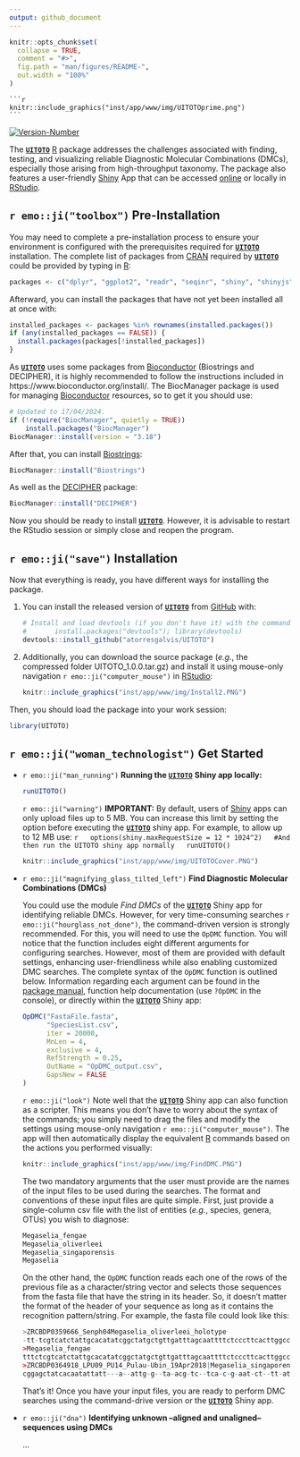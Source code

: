 ---
output: github_document
---

<!-- README.md is generated from README.Rmd. Please edit that file -->

```{r, include = FALSE}
knitr::opts_chunk$set(
  collapse = TRUE,
  comment = "#>",
  fig.path = "man/figures/README-",
  out.width = "100%"
)
```

	```{r, echo=FALSE, fig.cap="", out.width = '50%'}
	knitr::include_graphics("inst/app/www/img/UITOTOprime.png")
	```

<!-- badges: start -->
[![Version-Number](https://img.shields.io/github/r-package/v/atorresgalvis/UITOTO?label=UITOTO (Dev))](https://github.com/atorresgalvis/UITOTO)
<!-- badges: end -->

The [**```UITOTO```**](https://github.com/atorresgalvis/UITOTO) [R](https://www.r-project.org/) package addresses the challenges associated with finding, testing, and visualizing reliable Diagnostic Molecular Combinations (DMCs), especially those arising from high-throughput taxonomy. The package also features a user-friendly [Shiny](https://shiny.posit.co/) App that can be accessed [online](https://atorresgalvis.shinyapps.io/MolecularDiagnoses/) or locally in [RStudio](https://posit.co/products/open-source/rstudio/).

## `r emo::ji("toolbox")` Pre-Installation 

You may need to complete a pre-installation process to ensure your environment is configured with the prerequisites required for [**```UITOTO```**](https://github.com/atorresgalvis/UITOTO) installation. The complete list of packages from [CRAN](https://cran.r-project.org/) required by [**```UITOTO```**](https://github.com/atorresgalvis/UITOTO) could be provided by typing in [R](https://www.r-project.org/):
``` {r, eval=F, echo=T}
packages <- c("dplyr", "ggplot2", "readr", "seqinr", "shiny", "shinyjs", "shinyWidgets")
```
Afterward, you can install the packages that have not yet been installed all at once with:
``` {r, eval=F, echo=T}
installed_packages <- packages %in% rownames(installed.packages())
if (any(installed_packages == FALSE)) {
  install.packages(packages[!installed_packages])
}
```
As [**```UITOTO```**](https://github.com/atorresgalvis/UITOTO) uses some packages from [Bioconductor](https://www.bioconductor.org) (Biostrings and DECIPHER), it is highly recommended to follow the instructions included in https://www.bioconductor.org/install/. The BiocManager package is used for managing [Bioconductor](https://www.bioconductor.org) resources, so to get 
it you should use:
``` {r, eval=F, echo=T}
# Updated to 17/04/2024.
if (!require("BiocManager", quietly = TRUE))
    install.packages("BiocManager")
BiocManager::install(version = "3.18")
```
After that, you can install [Biostrings](https://bioconductor.org/packages/release/bioc/html/Biostrings.html):
``` {r, eval=F, echo=T}
BiocManager::install("Biostrings")
```
As well as the [DECIPHER](https://www.bioconductor.org/packages/release/bioc/html/DECIPHER.html) package:
``` {r, eval=F, echo=T}
BiocManager::install("DECIPHER")
```
Now you should be ready to install [**```UITOTO```**](https://github.com/atorresgalvis/UITOTO). However, it is advisable to restart the RStudio session or simply close and reopen the program.

## `r emo::ji("save")` Installation

Now that everything is ready, you have different ways for installing the package.

1. You can install the released version of [**```UITOTO```**](https://github.com/atorresgalvis/UITOTO) from [GitHub](https://github.com/) with:
	
	```{r, eval=FALSE}
	# Install and load devtools (if you don't have it) with the commands:
	# 		install.packages("devtools"); library(devtools)
	devtools::install_github("atorresgalvis/UITOTO")
	```
2. Additionally, you can download the source package (*e.g.*, the compressed folder UITOTO_1.0.0.tar.gz) 
	and install it using mouse-only navigation `r emo::ji("computer_mouse")` in [RStudio](https://posit.co/products/open-source/rstudio/):
	
	```{r, echo=FALSE, fig.cap="Installation of UITOTO using mouse-only navigation in RStudio.", out.width = '100%'}
	knitr::include_graphics("inst/app/www/img/Install2.PNG")
	```
	
Then, you should load the package into your work session:
```{r, eval=FALSE}
library(UITOTO)
```

## `r emo::ji("woman_technologist")` Get Started
- `r emo::ji("man_running")` **Running the [**```UITOTO```**](https://github.com/atorresgalvis/UITOTO)** **Shiny app locally:**

	```{r , eval=F, echo=T}
	runUITOTO()
	```

	`r emo::ji("warning")` **IMPORTANT:** By default, users of [Shiny](https://shiny.posit.co/) apps can only upload files up to 5 MB.
	You can increase this limit by setting the \code{shiny.maxRequestSize} option 
	before executing the [**```UITOTO```**](https://github.com/atorresgalvis/UITOTO) shiny app. For example, to allow up to 12 MB use: 
	```{r , eval=F, echo=T}
	options(shiny.maxRequestSize = 12 * 1024^2)
	#And then run the UITOTO shiny app normally
	runUITOTO()
	```
	
	```{r, echo=FALSE, fig.cap="UITOTO Shiny app home page.", out.width = '100%'}
	knitr::include_graphics("inst/app/www/img/UITOTOCover.PNG")
	```
	
- `r emo::ji("magnifying_glass_tilted_left")` **Find Diagnostic Molecular Combinations (DMCs)**
	
	You could use the module *Find DMCs* of the	[**```UITOTO```**](https://atorresgalvis.shinyapps.io/MolecularDiagnoses/) 
	Shiny app for identifying reliable DMCs. However, for very time-consuming searches `r emo::ji("hourglass_not_done")`, the command-driven version is 
	strongly recommended. For this, you will need to use the ```OpDMC``` function.
	You will notice that the function includes eight different arguments for configuring searches. 
	However, most of them are provided with default settings, enhancing user-friendliness while also 
	enabling customized DMC searches. The complete syntax of the ```OpDMC``` function is outlined below.
	Information regarding each argument can be found in the [package manual](https://github.com/atorresgalvis/UITOTO/blob/main/UITOTO_1.0.0.pdf), 
	function help documentation (use ```?OpDMC``` in the console), or directly within the 
	[**```UITOTO```**](https://atorresgalvis.shinyapps.io/MolecularDiagnoses/) Shiny app:
	
	```{r , eval=F, echo=T}
	OpDMC("FastaFile.fasta", 
		  "SpeciesList.csv", 
		  iter = 20000, 
		  MnLen = 4, 
		  exclusive = 4, 
		  RefStrength = 0.25, 
		  OutName = "OpDMC_output.csv", 
		  GapsNew = FALSE
	)
	```
	`r emo::ji("look")` Note well that the [**```UITOTO```**](https://atorresgalvis.shinyapps.io/MolecularDiagnoses/) Shiny app can 
	also function as a scripter. This means you don't have to worry about the syntax of the commands; 
	you simply need to drag the files and modify the settings using mouse-only navigation `r emo::ji("computer_mouse")`. 
	The app will then automatically display the equivalent [R](https://www.r-project.org/) commands based 
	on the actions you performed visually:
	
	```{r, echo=FALSE, fig.cap="Module 'Find DMCs' of the UITOTO Shiny app.", out.width = '100%'}
	knitr::include_graphics("inst/app/www/img/FindDMC.PNG")
	```
	The two mandatory arguments that the user must provide are the names of the input files to be used during the 
	searches. The format and conventions of these input files are quite simple. 
	First, just provide a single-column csv file with the list of entities (*e.g.*, species, genera, OTUs) 
	you wish to diagnose:
	
	```{r , eval=F, echo=T}
	Megaselia_fengae
	Megaselia_oliverleei
	Megaselia_singaporensis
	Megaselia
	```
	
	On the other hand, the ```OpDMC``` function reads each one of the rows of the previous file as a character/string vector
	and selects those sequences from the fasta file that have the string in its header.
	So, it doesn't matter the format of the header of your sequence as long as it contains
	the recognition pattern/string. For example, the fasta file could look like this: 
	
	```{r , eval=F, echo=T}
	>ZRCBDP0359666_Senph04Megaselia_oliverleei_holotype
	-tt-tcgtcatctattgcacatatcggctatgctgttgatttagcaattttctcccttcacttggccggaattttttttattttaggagcagtaaatttttttactacaattattggtatacgctcatcaggaatctcattcgaccgaatgcctttatttgtaaaatacgtaggaattaccgcccttttacttcttttat--------gtattagccggagctatcacaatattattaacagatcgaaattttaatacatcatttttcgaccctgcaggaggaggagatccccttttatatca----------
	>Megaselia_fengae
	tttctcgtcatctattgcacatatcggctatgctgttgatttagcaattttctcccttcacttggccggaattttttttattttaggagcagtaaatttttttactacaattattggtatacgctcatcaggaatctcattcgaccgaatgcctttatttgtaaaatacgtaggaattaccgcccttttacttcttttatcgtattagccggagctatcacaatattattaacagatcgaaattttaatacatcatttttcgaccctgcaggaggaggagatccccttttatatca-----------------	
	>ZRCBDP0364918_LPU09_PU14_Pulau-Ubin_19Apr2018|Megaselia_singaporensis
	cggagctatcacaatattatt---a--attg-g--ta-acg-tc--tca-c-g-aat-ct--tt-atttgtaaaatacg-taggaattaccg-cccttt-tacttcttttatcgtattagccggagctatcacaatattattaacagatcgaaattttaatacatcatttttcgaccctgcaggaggaggagatccccttttatatcaatctattgcacatatcggctatgctgttgatttagcaattttctcccttcacttgatctattgcacatatcggctatgctgttgatttagcaattttctcccttc
	```
	
	That's it! Once you have your input files, you are ready to perform DMC searches using the command-drive version
	or the [**```UITOTO```**](https://atorresgalvis.shinyapps.io/MolecularDiagnoses/) Shiny app.
	
	
- `r emo::ji("dna")` **Identifying unknown --aligned and unaligned-- sequences using DMCs**

	...

